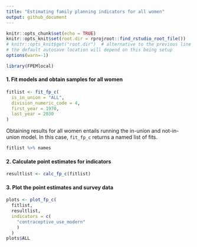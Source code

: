 ```yaml
---
title: "Estimating family planning indicators for all women"
output: github_document
---
```

```r
knitr::opts_chunk$set(echo = TRUE)
knitr::opts_knit$set(root.dir = rprojroot::find_rstudio_root_file())
# knitr::opts_knit$get("root.dir")  # alternative to the previous line
# the default autosave location will depend on this being setup
options(warn=-1)
```

```r
library(FPEMlocal)
```

#### 1. Fit models and obtain samples for all women
```r
fitlist <- fit_fp_c(
  is_in_union = "ALL",
  division_numeric_code = 4,
  first_year = 1970,
  last_year = 2030
)
```

Obtaining results for all women entails running the in-union and not-in-union model.  In this case, `fit_fp_c` returns a named list of fits.
```r
fitlist %>% names
```

#### 2. Calculate point estimates for indicators
```r
resultlist <- calc_fp_c(fitlist)
```

#### 3. Plot the  point estimates and survey data
```r
plots <- plot_fp_c(
  fitlist,
  resultlist,
  indicators = c(
    "contraceptive_use_modern"
    )
  )
plots$ALL
```
